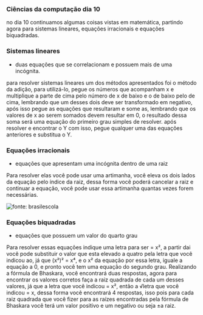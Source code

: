 




### Ciências da computação dia 10

no dia 10 continuamos algumas coisas vistas em matemática, partindo
agora para sistemas lineares, equações irracionais e equações
biquadradas.








### Sistemas lineares

-   duas equações que se correlacionam e possuem mais de uma incógnita.

para resolver sistemas lineares um dos métodos apresentados foi o método
da adição, para utilizá-lo, pegue os números que acompanham x e
multiplique a parte de cima pelo número de x de baixo e o de baixo pelo
de cima, lembrando que um desses dois deve ser transformado em negativo,
após isso pegue as equações que resultaram e some as, lembrando que os
valores de x ao serem somados devem resultar em 0, o resultado dessa
soma será uma equação do primeiro grau simples de resolver. após
resolver e encontrar o Y com isso, pegue qualquer uma das equações
anteriores e substitua o Y.








### Equações irracionais

-   equações que apresentam uma incógnita dentro de uma raiz

Para resolver elas você pode usar uma artimanha, você eleva os dois
lados da equação pelo índice da raiz, dessa forma você poderá cancelar a
raiz e continuar a equação, você pode usar essa artimanha quantas vezes
forem necessárias.

![fonte:
brasilescola](https://cdn-images-1.medium.com/max/800/0*Cy5gJy6se3K4Oaax.jpg)








### Equações biquadradas

-   equações que possuem um valor do quarto grau

Para resolver essas equações indique uma letra para ser = x², a partir
dai você pode substituir o valor que esta elevado a quatro pela letra
que você indicou ao, já que (x²)² = x⁴, e o x² da equação por essa
letra, iguale a equação a 0, e pronto você tem uma equação do segundo
grau. Realizando a fórmula de Bhaskara, você encontrará duas respostas,
agora para encontrar os valores corretos faça a raiz quadrada de cada um
desses valores, já que a letra que você indicou = x², então a √letra que
você indicou = x, dessa forma você encontrará 4 respostas, isso pois
para cada raiz quadrada que você fizer para as raízes encontradas pela
fórmula de Bhaskara você terá um valor positivo e um negativo ou seja ±a
raiz.


